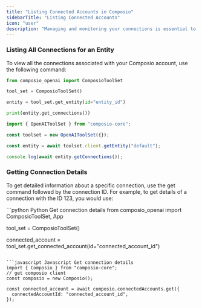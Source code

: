 ```yaml
---
title: "Listing Connected Accounts in Composio"
sidebarTitle: "Listing Connected Accounts"
icon: "user"
description: "Managing and monitoring your connections is essential to show your users what integrations they have connected."
---
```


### Listing All Connections for an Entity
To view all the connections associated with your Composio account, use the following command:
<CodeGroup>
```python Python Connections for a User
from composio_openai import ComposioToolSet

tool_set = ComposioToolSet()

entity = tool_set.get_entity(id="entity_id")

print(entity.get_connections())
```

```javascript Javascript Connections for a User
import { OpenAIToolSet } from "composio-core";

const toolset = new OpenAIToolSet({});

const entity = await toolset.client.getEntity("default");

console.log(await entity.getConnections());
```
</CodeGroup>

### Getting Connection Details
To get detailed information about a specific connection, use the get command followed by the connection ID. For example, to get details of a connection with the ID 123, you would use:

<CodeGroup>
```python Python Get connection details
from composio_openai import ComposioToolSet, App

tool_set = ComposioToolSet()

connected_account = tool_set.get_connected_account(id="connected_account_id")
```

```javascript Javascript Get connection details
import { Composio } from "composio-core";
// get composio client
const composio = new Composio();

const connected_account = await composio.connectedAccounts.get({
  connectedAccountId: "connected_account_id",
});
```
</CodeGroup>
